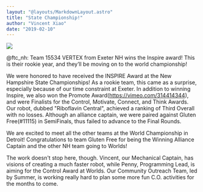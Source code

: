 ```yaml
---
layout: "@layouts/MarkdownLayout.astro"
title: "State Championship!"
author: "Vincent Xiao"
date: "2019-02-10"
---
```


![](/images/50119020_555116008335790_2938588488649769155_n.jpg)

@ftc\_nh: Team 15534 VERTEX from Exeter NH wins the Inspire award! This is their rookie year, and they’ll be moving on to the world championship!

We were honored to have received the INSPIRE Award at the New Hampshire State Championships! As a rookie team, this came as a surprise, especially because of our time constraint at Exeter. In addition to winning Inspire, we also won the Promote Award(https://vimeo.com/314414344), and were Finalists for the Control, Motivate, Connect, and Think Awards. Our robot, dubbed "Riboflavin Central", achieved a ranking of Third Overall with no losses. Although an alliance captain, we were paired against Gluten Free(#11115) in SemiFinals, thus failed to advance to the Final Rounds.

We are excited to meet all the other teams at the World Championship in Detroit! Congratulations to team Gluten Free for being the Winning Alliance Captain and the other NH team going to Worlds!

The work doesn't stop here, though. Vincent, our Mechanical Captain, has visions of creating a much faster robot, while Penny, Programming Lead, is aiming for the Control Award at Worlds. Our Community Outreach Team, led by Summer, is working really hard to plan some more fun C.O. activities for the months to come.
